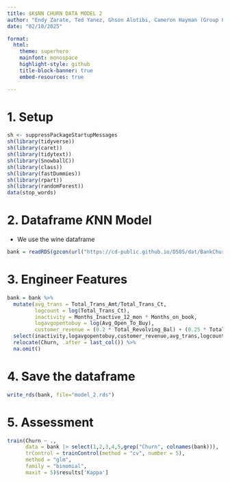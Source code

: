 ---
title: $K$NN CHURN DATA MODEL 2
author: "Endy Zarate, Ted Yanez, Ghson Alotibi, Cameron Hayman (Group 8)"
date: "02/10/2025"

format: 
  html:  
    theme: superhero  
    mainfont: monospace
    highlight-style: github
    title-block-banner: true
    embed-resources: true

---

# 1. Setup

```{r}
sh <- suppressPackageStartupMessages
sh(library(tidyverse))
sh(library(caret))
sh(library(tidytext))
sh(library(SnowballC))
sh(library(class))
sh(library(fastDummies))
sh(library(rpart)) 
sh(library(randomForest)) 
data(stop_words)
```

# 2. Dataframe $K$NN Model

- We use the wine dataframe

```{r}
bank = readRDS(gzcon(url("https://cd-public.github.io/D505/dat/BankChurners.rds")))
```

# 3. Engineer Features

```{r}
bank = bank %>%
  mutate(avg_trans = Total_Trans_Amt/Total_Trans_Ct,
         logcount = log(Total_Trans_Ct),
         inactivity = Months_Inactive_12_mon * Months_on_book,
         logavgopentobuy = log(Avg_Open_To_Buy),
         customer_revenue = (0.2 * Total_Revolving_Bal) + (0.25 * Total_Trans_Ct) - (15 * Contacts_Count_12_mon)) %>%
  select(inactivity,logavgopentobuy,customer_revenue,avg_trans,logcount,Churn) %>%
  relocate(Churn, .after = last_col()) %>%
  na.omit()

```


# 4. Save the dataframe

```{r}
write_rds(bank, file="model_2.rds")
```


# 5. Assessment

```{r}
train(Churn ~ .,
      data = bank |> select(1,2,3,4,5,grep("Churn", colnames(bank))), 
      trControl = trainControl(method = "cv", number = 5),
      method = "glm",
      family = "binomial",
      maxit = 5)$results['Kappa']
```























